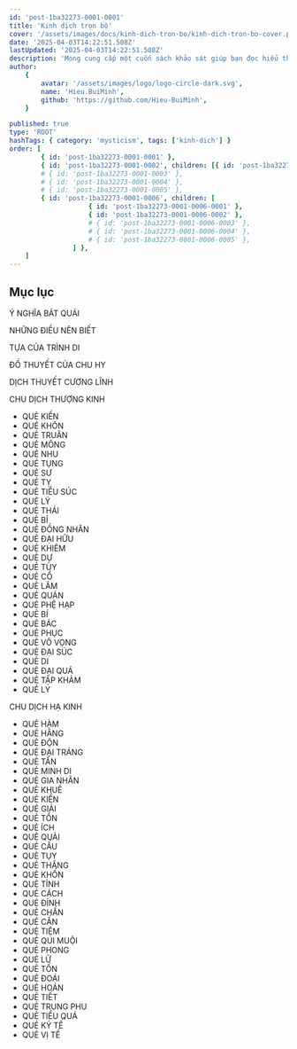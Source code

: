 ```yaml
---
id: 'post-1ba32273-0001-0001'
title: 'Kinh dịch trọn bộ'
cover: '/assets/images/docs/kinh-dich-tron-bo/kinh-dich-tron-bo-cover.png'
date: '2025-04-03T14:22:51.508Z'
lastUpdated: '2025-04-03T14:22:51.508Z'
description: 'Mong cung cấp một cuốn sách khảo sát giúp bạn đọc hiểu thêm về văn học cổ Trung Hoa từ thời Phục Hy tới Xuân Thu, Hán, Đường…'
author:
    {
        avatar: '/assets/images/logo/logo-circle-dark.svg',
        name: 'Hieu.BuiMinh',
        github: 'https://github.com/Hieu-BuiMinh',
    }

published: true
type: 'ROOT'
hashTags: { category: 'mysticism', tags: ['kinh-dich'] }
order: [
        { id: 'post-1ba32273-0001-0001' },
        { id: 'post-1ba32273-0001-0002', children: [{ id: 'post-1ba32273-0001-0002-0001' }] },
        # { id: 'post-1ba32273-0001-0003' },
        # { id: 'post-1ba32273-0001-0004' },
        # { id: 'post-1ba32273-0001-0005' },
        { id: 'post-1ba32273-0001-0006', children: [
                    { id: 'post-1ba32273-0001-0006-0001' },
                    { id: 'post-1ba32273-0001-0006-0002' },
                    # { id: 'post-1ba32273-0001-0006-0003' },
                    # { id: 'post-1ba32273-0001-0006-0004' },
                    # { id: 'post-1ba32273-0001-0006-0005' },
                ] },
    ]
---
```


## Mục lục

Ý NGHĨA BÁT QUÁI

NHỮNG ĐIỀU NÊN BIẾT

TỰA CỦA TRÌNH DI

ĐỒ THUYẾT CỦA CHU HY

DỊCH THUYẾT CƯƠNG LĨNH

CHU DỊCH THƯỢNG KINH

-   QUẺ KIỀN
-   QUẺ KHÔN
-   QUẺ TRUÂN
-   QUẺ MÔNG
-   QUẺ NHU
-   QUẺ TỤNG
-   QUẺ SƯ
-   QUẺ TỴ
-   QUẺ TIỂU SÚC
-   QUẺ LÝ
-   QUẺ THÁI
-   QUẺ BĨ
-   QUẺ ĐỒNG NHÂN
-   QUẺ ĐẠI HỮU
-   QUẺ KHIÊM
-   QUẺ DỰ
-   QUẺ TÙY
-   QUẺ CỔ
-   QUẺ LÂM
-   QUẺ QUÁN
-   QUẺ PHỆ HẠP
-   QUẺ BÍ
-   QUẺ BÁC
-   QUẺ PHỤC
-   QUẺ VÔ VỌNG
-   QUẺ ĐẠI SÚC
-   QUẺ DI
-   QUẺ ĐẠI QUÁ
-   QUẺ TẬP KHẢM
-   QUẺ LY

CHU DỊCH HẠ KINH

-   QUẺ HÀM
-   QUẺ HẰNG
-   QUẺ ĐỘN
-   QUẺ ĐẠI TRÁNG
-   QUẺ TẤN
-   QUẺ MINH DI
-   QUẺ GIA NHÂN
-   QUẺ KHUÊ
-   QUẺ KIỂN
-   QUẺ GIẢI
-   QUẺ TỔN
-   QUẺ ÍCH
-   QUẺ QUẢI
-   QUẺ CẤU
-   QUẺ TỤY
-   QUẺ THĂNG
-   QUẺ KHỐN
-   QUẺ TỈNH
-   QUẺ CÁCH
-   QUẺ ĐỈNH
-   QUẺ CHẤN
-   QUẺ CẤN
-   QUẺ TIỆM
-   QUẺ QUI MUỘI
-   QUẺ PHONG
-   QUẺ LỮ
-   QUẺ TỐN
-   QUẺ ĐOÁI
-   QUẺ HOÁN
-   QUẺ TIẾT
-   QUẺ TRUNG PHU
-   QUẺ TIỂU QUÁ
-   QUẺ KÝ TẾ
-   QUẺ VỊ TẾ
